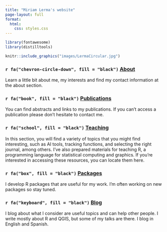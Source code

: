 ```yaml
---
title: "Miriam Lerma's website"
page-layout: full
format:
  html:
    css: styles.css
---
```


```r
library(fontawesome)
library(distilltools)
```

```r
knitr::include_graphics("images/LermaCircular.jpg")
```

### `r fa("chevron-circle-down", fill = "black")` [**About**](https://www.miriam-lerma.com/about.html)

Learn a little bit about me, my interests and find my contact information at the about section. <br>

### `r fa("book", fill = "black")` [**Publications**](https://www.miriam-lerma.com/publications.html)  

You can find abstracts and links to my publications. If you can't access a publication please don't hesitate to contact me. <br>

### `r fa("school", fill = "black")` [**Teaching**](https://www.miriam-lerma.com/teaching.html)  

In this section, you will find a variety of topics that you might find interesting, such as AI tools, tracking functions, and selecting the right journal, among others. I've also prepared materials for teaching R, a programming language for statistical computing and graphics. If you're interested in accessing these resources, you can locate them here. <br>

### `r fa("box", fill = "black")` [**Packages**](https://www.miriam-lerma.com/packages.html)

I develop R packages that are useful for my work. I'm often working on new packages so stay tuned. <br>

### `r fa("keyboard", fill = "black")` [**Blog**](https://www.miriam-lerma.com/blog.html)

I blog about what I consider are useful topics and can help other people. I write mostly about R and QGIS, but some of my talks are there. I blog in English and Spanish. <br>
